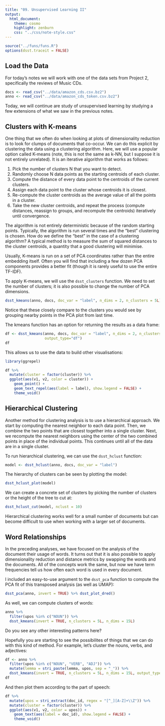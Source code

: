 ```yaml
---
title: "09. Unsupervised Learning II"
output:
  html_document:
    theme: cosmo
    highlight: zenburn
    css: "../css/note-style.css"
---
```


```r
source("../funs/funs.R")
options(dsst.traceit = FALSE)
```

## Load the Data

For today's notes we will work with one of the data sets from Project 2,
specifically the reviews of Music CDs.

```r
docs <- read_csv("../data/amazon_cds.csv.bz2")
anno <- read_csv("../data/amazon_cds_token.csv.bz2")
```

Today, we will continue are study of unsupervised learning by studying a few
extensions of what we saw in the previous notes.

## Clusters with K-means

One thing that we often do when looking at plots of dimensionality reduction
is to look for clumps of documents that co-occur. We can do this explicit
by clustering the data using a clustering algorithm. Here, we will use a popular
option called K-means (note, this is not the same as k-NN, but I suppose it is
not entirely unrelated). It is an iterative algorithm that works as follows:

1. Pick the number of clusters N that you want to detect.
2. Randomly choose N data points as the starting centroids of each cluster.
3. Compute the distance of every data point to the centroids of the current
clusters.
4. Assign each data point to the cluster whose centroids it is closest.
5. Re-compute the cluster centroids as the average value of all the points in a
cluster.
6. Take the new cluster centroids, and repeat the process (compute distances,
reassign to groups, and recompute the centroids) iteratively until convergence.

The algorithm is not entirely deterministic because of the random starting
points. Typically, the algorithm is run several times and the "best" clustering
is chosen. How do we define the "best" in the case of a clustering algorithm?
A typical method is to measure the sum of squared distances to the cluster
centroids, a quantity that a good clustering will minimise.

Usually, K-means is run on a set of PCA coordinates rather than the entire
embedding itself. Often you will find that including a few dozen PCA components
provides a better fit (though it is rarely useful to use the entire TF-IDF).

To apply K-means, we will use the `dsst_clusters` function. We need to set the
number of clusters; it is also possible to change the number of PCA dimensions.

```r
dsst_kmeans(anno, docs, doc_var = "label", n_dims = 2, n_clusters = 5L)
```

Notice that these closely compare to the clusters you would see by grouping
nearby points in the PCA plot from last time.

The kmeans function has an option for returning the results as a data frame:

```r
df <- dsst_kmeans(anno, docs, doc_var = "label", n_dims = 2, n_clusters = 5L,
                  output_type="df")
df
```

This allows us to use the data to build other visualisations:

```r
library(ggrepel)

df %>%
  mutate(cluster = factor(cluster)) %>%
  ggplot(aes(v1, v2, color = cluster)) +
    geom_point() +
    geom_text_repel(aes(label = label), show.legend = FALSE) +
    theme_void()
```

## Hierarchical Clustering

Another method for clustering analysis is to use a hierarchical approach. We
start by computing the nearest neighbor to each data point. Then, we combine
the two points that are closest together into a single cluster. Next, we
recompute the nearest neighbors using the center of the two combined points
in place of the individual points. This continues until all of the data are
in a single cluster.

To run hierarchical clustering, we can use the `dsst_hclust` function:

```r
model <- dsst_hclust(anno, docs, doc_var = "label")
```

The hierarchy of clusters can be seen by plotting the model:

```r
dsst_hclust_plot(model)
```

We can create a concrete set of clusters by picking the number of clusters or
the height of the tree to cut at:

```r
dsst_hclust_cut(model, nclust = 10)
```

Hierarchical clustering works well for a small number of documents but can
become difficult to use when working with a larger set of documents.

## Word Relationships

In the preceding analyses, we have focused on the analysis of the
document their usage of words. It turns out that it is also possible to apply
dimensionality reduction and distance metrics by swapping the words and the
documents. All of the concepts work the same, but now we have term frequencies
tell us how often each word is used in every document.

I included an easy-to-use argument to the `dsst_pca` function to compute the
PCA fit of this transposed analysis (as well as UMAP):

```r
dsst_pca(anno, invert = TRUE) %>% dsst_plot_dred()
```

As well, we can compute clusters of words:

```r
anno %>%
  filter(upos %in% c("NOUN")) %>%
  dsst_kmeans(invert = TRUE, n_clusters = 5L, n_dims = 15L)
```

Do you see any other interesting patterns here?

Hopefully you are starting to see the possibilites of things that we can do
with this kind of method. For example, let's cluster the nouns, verbs, and
adjectives:

```r
df <- anno %>%
  filter(upos %in% c("NOUN", "VERB", "ADJ")) %>%
  mutate(lemma = stri_paste(lemma, upos, sep = "_")) %>%
  dsst_kmeans(invert = TRUE, n_clusters = 5L, n_dims = 15L, output_type="df")
df
```

And then plot them according to the part of speech:

```r
df %>%
  mutate(upos = stri_extract(doc_id, regex = "[^_][A-Z]+\\Z")) %>%
  mutate(cluster = factor(cluster)) %>%
  ggplot(aes(v1, v2, color = upos)) +
    geom_text(aes(label = doc_id), show.legend = FALSE) +
    theme_void()
```
